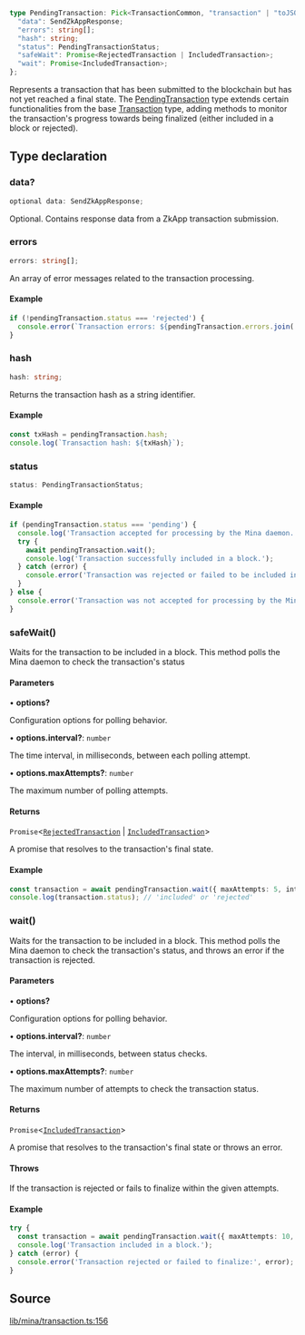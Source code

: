 ```ts
type PendingTransaction: Pick<TransactionCommon, "transaction" | "toJSON" | "toPretty"> & {
  "data": SendZkAppResponse;
  "errors": string[];
  "hash": string;
  "status": PendingTransactionStatus;
  "safeWait": Promise<RejectedTransaction | IncludedTransaction>;
  "wait": Promise<IncludedTransaction>;
};
```

Represents a transaction that has been submitted to the blockchain but has not yet reached a final state.
The [PendingTransaction](PendingTransaction.mdx) type extends certain functionalities from the base [Transaction](Transaction.mdx) type,
adding methods to monitor the transaction's progress towards being finalized (either included in a block or rejected).

## Type declaration

### data?

```ts
optional data: SendZkAppResponse;
```

Optional. Contains response data from a ZkApp transaction submission.

### errors

```ts
errors: string[];
```

An array of error messages related to the transaction processing.

#### Example

```ts
if (!pendingTransaction.status === 'rejected') {
  console.error(`Transaction errors: ${pendingTransaction.errors.join(', ')}`);
}
```

### hash

```ts
hash: string;
```

Returns the transaction hash as a string identifier.

#### Example

```ts
const txHash = pendingTransaction.hash;
console.log(`Transaction hash: ${txHash}`);
```

### status

```ts
status: PendingTransactionStatus;
```

#### Example

```ts
if (pendingTransaction.status === 'pending') {
  console.log('Transaction accepted for processing by the Mina daemon.');
  try {
    await pendingTransaction.wait();
    console.log('Transaction successfully included in a block.');
  } catch (error) {
    console.error('Transaction was rejected or failed to be included in a block:', error);
  }
} else {
  console.error('Transaction was not accepted for processing by the Mina daemon.');
}
```

### safeWait()

Waits for the transaction to be included in a block. This method polls the Mina daemon to check the transaction's status

#### Parameters

• **options?**

Configuration options for polling behavior.

• **options.interval?**: `number`

The time interval, in milliseconds, between each polling attempt.

• **options.maxAttempts?**: `number`

The maximum number of polling attempts.

#### Returns

`Promise`\<[`RejectedTransaction`](RejectedTransaction.mdx) \| [`IncludedTransaction`](IncludedTransaction.mdx)\>

A promise that resolves to the transaction's final state.

#### Example

```ts
const transaction = await pendingTransaction.wait({ maxAttempts: 5, interval: 1000 });
console.log(transaction.status); // 'included' or 'rejected'
```

### wait()

Waits for the transaction to be included in a block. This method polls the Mina daemon to check the transaction's status, and throws an error if the transaction is rejected.

#### Parameters

• **options?**

Configuration options for polling behavior.

• **options.interval?**: `number`

The interval, in milliseconds, between status checks.

• **options.maxAttempts?**: `number`

The maximum number of attempts to check the transaction status.

#### Returns

`Promise`\<[`IncludedTransaction`](IncludedTransaction.mdx)\>

A promise that resolves to the transaction's final state or throws an error.

#### Throws

If the transaction is rejected or fails to finalize within the given attempts.

#### Example

```ts
try {
  const transaction = await pendingTransaction.wait({ maxAttempts: 10, interval: 2000 });
  console.log('Transaction included in a block.');
} catch (error) {
  console.error('Transaction rejected or failed to finalize:', error);
}
```

## Source

[lib/mina/transaction.ts:156](https://github.com/o1-labs/o1js/blob/1ed4125b454628ef1e3e4d32dd416718a59702b8/src/lib/mina/transaction.ts#L156)
